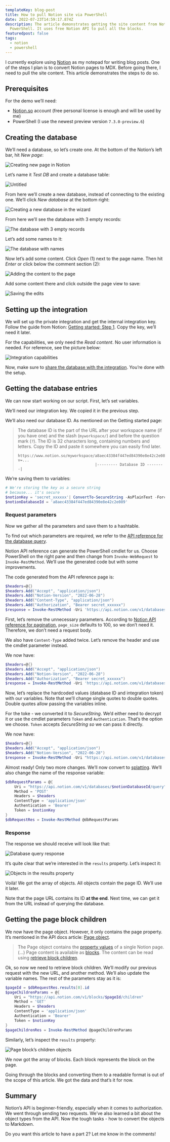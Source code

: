 ```yaml
---
templateKey: blog-post
title: How to pull Notion site via PowerShell
date: 2022-07-23T14:59:17.874Z
description: The article demonstrates getting the site content from Notion using
  PowerShell. It uses free Notion API to pull all the blocks.
featuredpost: false
tags:
  - notion
  - powershell
---
```

I currently explore using [Notion](https://www.notion.so/) as my notepad for writing blog posts. One of the steps I plan is to convert Notion pages to MDX. Before going there, I need to pull the site content. This article demonstrates the steps to do so.

## Prerequisites

For the demo we’ll need:

- [Notion.so](http://Notion.so) account (free personal license is enough and will be used by me)
- PowerShell (I use the newest preview version `7.3.0-preview.6`)

## Creating the database

We’ll need a database, so let’s create one. At the bottom of the Notion’s left bar, hit *New page*:

![Creating new page in Notion](../../img/How%20to%20pull%20Notion%20site%20via%20PowerShell%2071c4c2ad2ea142e1b176d67eefeebef3/Untitled.png)

Let’s name it *Test DB* and create a database table:

![Untitled](../../img/How%20to%20pull%20Notion%20site%20via%20PowerShell%2071c4c2ad2ea142e1b176d67eefeebef3/Untitled%201.png)

From here we’ll create a new database, instead of connecting to the existing one. We’ll click *New database* at the bottom right:

![Creating a new database in the wizard](../../img/How%20to%20pull%20Notion%20site%20via%20PowerShell%2071c4c2ad2ea142e1b176d67eefeebef3/Untitled%202.png)

From here we’ll see the database with 3 empty records:

 

![The database with 3 empty records](../../img/How%20to%20pull%20Notion%20site%20via%20PowerShell%2071c4c2ad2ea142e1b176d67eefeebef3/Untitled%203.png)

Let’s add some names to it:

 

![The database with names](../../img/How%20to%20pull%20Notion%20site%20via%20PowerShell%2071c4c2ad2ea142e1b176d67eefeebef3/Untitled%204.png)

Now let’s add some content. Click *Open* (1) next to the page name. Then hit *Enter* or click below the comment section (2):

![Adding the content to the page](../../img/How%20to%20pull%20Notion%20site%20via%20PowerShell%2071c4c2ad2ea142e1b176d67eefeebef3/20220721-153620-gQ6L73nosb.png)

Add some content there and click outside the page view to save:

![Saving the edits](../../img/How%20to%20pull%20Notion%20site%20via%20PowerShell%2071c4c2ad2ea142e1b176d67eefeebef3/Untitled%205.png)

## Setting up the integration

We will set up the private integration and get the internal integration key. Follow the guide from Notion: [Getting started: Step 1](https://developers.notion.com/docs/getting-started#step-1-create-an-integration). Copy the key, we’ll need it later.

For the capabilities, we only need the *Read content*. No user information is needed. For reference, see the picture below:

![Integration capabilities](../../img/How%20to%20pull%20Notion%20site%20via%20PowerShell%2071c4c2ad2ea142e1b176d67eefeebef3/Untitled%206.png)

Now, make sure to [share the database with the integration](https://developers.notion.com/docs/getting-started#step-2-share-a-database-with-your-integration). You’re done with the setup.

## Getting the database entries

We can now start working on our script. First, let’s set variables.

We’ll need our integration key. We copied it in the previous step.

We’ll also need our database ID. As mentioned on the Getting started page:

> The database ID is the part of the URL after your workspace name (if you have one) and the slash (`myworkspace/`) and before the question mark (`?`). The ID is 32 characters long, containing numbers and letters. Copy the ID and paste it somewhere you can easily find later.
> 
> 
> ```
> https://www.notion.so/myworkspace/a8aec43384f447ed84390e8e42c2e089?v=...
>                                   |--------- Database ID --------|
> ```
> 

We’re saving them to variables:

```powershell
# We're storing the key as a secure string
# because... it's secure
$notionKey = 'secret_xxxxxx'| ConvertTo-SecureString -AsPlainText -Force
$notionDatabaseId = 'a8aec43384f447ed84390e8e42c2e089'
```

### Request parameters

Now we gather all the parameters and save them to a hashtable.

To find out which parameters are required, we refer to the [API reference for the database query](https://developers.notion.com/reference/post-database-query).

<Tip>

Notion API reference can generate the PowerShell cmdlet for us. Choose PowerShell on the right pane and then change from `Invoke-WebRequest` to `Invoke-RestMethod`. We’ll use the generated code but with some improvements.

</Tip>

The code generated from the API reference page is:

```powershell
$headers=@{}
$headers.Add("Accept", "application/json")
$headers.Add("Notion-Version", "2022-06-28")
$headers.Add("Content-Type", "application/json")
$headers.Add("Authorization", "Bearer secret_xxxxxx")
$response = Invoke-RestMethod -Uri 'https://api.notion.com/v1/databases/a8aec43384f447ed84390e8e42c2e089/query' -Method POST -Headers $headers -ContentType 'application/json' -Body '{"page_size":100}'
```

First, let’s remove the unnecessary parameters. According to [Notion API reference for pagination](https://developers.notion.com/reference/pagination), `page_size` defaults to 100, so we don’t need it. Therefore, we don’t need a request body.

We also have `Content-Type` added twice. Let’s remove the header and use the cmdlet parameter instead.

We now have:

```powershell
$headers=@{}
$headers.Add("Accept", "application/json")
$headers.Add("Notion-Version", "2022-06-28")
$headers.Add("Authorization", "Bearer secret_xxxxxx")
$response = Invoke-RestMethod -Uri 'https://api.notion.com/v1/databases/a8aec43384f447ed84390e8e42c2e089/query' -Method POST -Headers $headers -ContentType 'application/json'
```

Now, let’s replace the hardcoded values (database ID and integration token) with our variables. Note that we’ll change single quotes to double quotes. Double quotes allow passing the variables inline.

For the toke - we converted it to *SecureString*. We’d either need to decrypt it or use the cmdlet parameters `Token` and `Authentication`. That’s the option we choose. `Token` accepts *SecureString so* we can pass it directly.  

We now have:

```powershell
$headers=@{}
$headers.Add("Accept", "application/json")
$headers.Add("Notion-Version", "2022-06-28")
$response = Invoke-RestMethod -Uri "https://api.notion.com/v1/databases/$notionDatabaseId/query" -Method POST -Headers $headers -ContentType 'application/json' -Authentication 'Bearer' -Token $notionKey
```

Almost ready! Only two more changes. We’ll now convert to [splatting](https://docs.microsoft.com/en-us/powershell/module/microsoft.powershell.core/about/about_splatting?view=powershell-7.2). We’ll also change the name of the response variable:

```powershell
$dbRequestParams = @{
	Uri = "https://api.notion.com/v1/databases/$notionDatabaseId/query"
	Method = 'POST'
	Headers = $headers
	ContentType = 'application/json'
	Authentication = 'Bearer'
	Token = $notionKey
}
$dbRequestRes = Invoke-RestMethod @dbRequestParams
```

### Response

The response we should receive will look like that:

![Database query response](../../img/How%20to%20pull%20Notion%20site%20via%20PowerShell%2071c4c2ad2ea142e1b176d67eefeebef3/Untitled%207.png)

It’s quite clear that we’re interested in the `results` property. Let’s inspect it:

![Objects in the results property](../../img/How%20to%20pull%20Notion%20site%20via%20PowerShell%2071c4c2ad2ea142e1b176d67eefeebef3/Untitled%208.png)

Voilà! We got the array of objects. All objects contain the page ID. We’ll use it later.

<Tip>

Note that the page URL contains its ID **at the end**. Next time, we can get it from the URL instead of querying the database.

</Tip>

## Getting the page block children

We now have the page object. However, it only contains the page property. It’s mentioned in the API docs article: [Page object](https://developers.notion.com/reference/page).

> The Page object contains the [property values](https://developers.notion.com/reference/property-value-object) of a single Notion page. (…)
Page content is available as [blocks](https://developers.notion.com/reference/block). The content can be read using [retrieve block children](https://developers.notion.com/reference/get-block-children).

Ok, so now we need to retrieve block children. We’ll modify our previous request with the new URL, and another method. We’ll also update the variable names. The rest of the parameters stay as it is:

```powershell
$pageId = $dbRequestRes.results[0].id
$pageChildrenParams = @{
	Uri = "https://api.notion.com/v1/blocks/$pageId/children"
	Method = 'GET'
	Headers = $headers
	ContentType = 'application/json'
	Authentication = 'Bearer'
	Token = $notionKey
}
$pageChildrenRes = Invoke-RestMethod @pageChildrenParams
```

Similarly, let’s inspect the `results` property:

![Page block’s children objects](../../img/How%20to%20pull%20Notion%20site%20via%20PowerShell%2071c4c2ad2ea142e1b176d67eefeebef3/Untitled%209.png)

We now got the array of blocks. Each block represents the block on the page.

Going through the blocks and converting them to a readable format is out of the scope of this article. We got the data and that’s it for now.

## Summary

Notion’s API is beginner-friendly, especially when it comes to authorization. We went through sending two requests. We’ve also learned a bit about the object types from the API. Now the tough tasks - how to convert the objects to Markdown.

Do you want this article to have a part 2? Let me know in the comments!